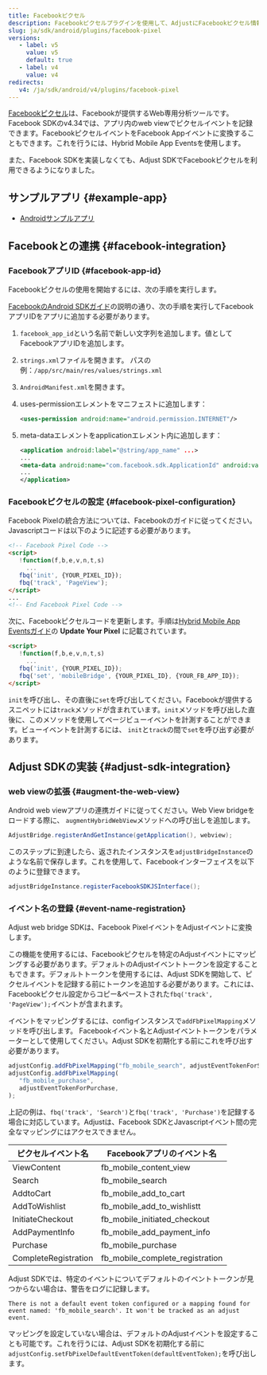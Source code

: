 ```yaml
---
title: Facebookピクセル
description: Facebookピクセルプラグインを使用して、AdjustにFacebookピクセル情報をパスします。
slug: ja/sdk/android/plugins/facebook-pixel
versions:
   - label: v5
     value: v5
     default: true
   - label: v4
     value: v4
redirects:
   v4: /ja/sdk/android/v4/plugins/facebook-pixel
---
```


[Facebookピクセル](https://www.facebook.com/business/help/952192354843755?id=1205376682832142)は、Facebookが提供するWeb専用分析ツールです。Facebook SDKのv4\.34では、アプリ内のweb viewでピクセルイベントを記録できます。FacebookピクセルイベントをFacebook Appイベントに変換することもできます。これを行うには、Hybrid Mobile App Eventsを使用します。

また、Facebook SDKを実装しなくても、Adjust SDKでFacebookピクセルを利用できるようになりました。

## サンプルアプリ {#example-app}

-  [Androidサンプルアプリ](https://github.com/adjust/android_sdk/tree/master/Adjust/examples/example-app-fbpixel)

## Facebookとの連携 {#facebook-integration}

### FacebookアプリID {#facebook-app-id}

Facebookピクセルの使用を開始するには、次の手順を実行します。

[FacebookのAndroid SDKガイド](https://developers.facebook.com/docs/android/)の説明の通り、次の手順を実行してFacebookアプリIDをアプリに追加する必要があります。

1. `facebook_app_id`という名前で新しい文字列を追加します。値としてFacebookアプリIDを追加します。

2. `strings.xml`ファイルを開きます。 パスの例：`/app/src/main/res/values/strings.xml`

3. `AndroidManifest.xml`を開きます。

4. uses\-permissionエレメントをマニフェストに追加します：

   <CodeBlock title="AndroidManifest.xml">

   ```xml
   <uses-permission android:name="android.permission.INTERNET"/>
   ```

   </CodeBlock>

5. meta\-dataエレメントをapplicationエレメント内に追加します：

   <CodeBlock title="AndroidManifest.xml">

   ```xml
   <application android:label="@string/app_name" ...>
   ...
   <meta-data android:name="com.facebook.sdk.ApplicationId" android:value="@string/facebook_app_id"/>
   ...
   </application>
   ```

   </CodeBlock>

### Facebookピクセルの設定 {#facebook-pixel-configuration}

Facebook Pixelの統合方法については、Facebookのガイドに従ってください。Javascriptコードは以下のように記述する必要があります。

```html
<!-- Facebook Pixel Code -->
<script>
   !function(f,b,e,v,n,t,s)
     ...
   fbq('init', {YOUR_PIXEL_ID});
   fbq('track', 'PageView');
</script>
...
<!-- End Facebook Pixel Code -->
```

次に、Facebookピクセルコードを更新します。手順は[Hybrid Mobile App Eventsガイド](https://developers.facebook.com/docs/app-events/hybrid-app-events)の **Update Your Pixel** に記載されています。

```html
<script>
   !function(f,b,e,v,n,t,s)
     ...
   fbq('init', {YOUR_PIXEL_ID});
   fbq('set', 'mobileBridge', {YOUR_PIXEL_ID}, {YOUR_FB_APP_ID});
</script>
```

<Callout type="important">

`init`を呼び出し、その直後に`set`を呼び出してください。Facebookが提供するスニペットには`track`メソッドが含まれています。`init`メソッドを呼び出した直後に、このメソッドを使用してページビューイベントを計測することができます。ビューイベントを計測するには、 `init`と`track`の間で`set`を呼び出す必要があります。

</Callout>

## Adjust SDKの実装 {#adjust-sdk-integration}

### web viewの拡張 {#augment-the-web-view}

Android web viewアプリの連携ガイドに従ってください。Web View bridgeをロードする際に、 `augmentHybridWebView`メソッドへの呼び出しを追加します。

```java
AdjustBridge.registerAndGetInstance(getApplication(), webview);
```

このステップに到達したら、返されたインスタンスを`adjustBridgeInstance`のような名前で保存します。これを使用して、Facebookインターフェイスを以下のように登録できます。

```java
adjustBridgeInstance.registerFacebookSDKJSInterface();
```

### イベント名の登録 {#event-name-registration}

Adjust web bridge SDKは、Facebook PixelイベントをAdjustイベントに変換します。

この機能を使用するには、Facebookピクセルを特定のAdjustイベントにマッピングする必要があります。デフォルトのAdjustイベントトークンを設定することもできます。デフォルトトークンを使用するには、Adjust SDKを開始して、ピクセルイベントを記録する前にトークンを追加する必要があります。これには、Facebookピクセル設定からコピー&ペーストされた`fbq('track', 'PageView');`イベントが含まれます。

イベントをマッピングするには、configインスタンスで`addFbPixelMapping`メソッドを呼び出します。 Facebookイベント名とAdjustイベントトークンをパラメーターとして使用してください。Adjust SDKを初期化する前にこれを呼び出す必要があります。

```js
adjustConfig.addFbPixelMapping("fb_mobile_search", adjustEventTokenForSearch);
adjustConfig.addFbPixelMapping(
   "fb_mobile_purchase",
   adjustEventTokenForPurchase,
);
```

<Callout type="note">

上記の例は、`fbq('track', 'Search')`と`fbq('track', 'Purchase')`を記録する場合に対応しています。Adjustは、Facebook SDKとJavascriptイベント間の完全なマッピングにはアクセスできません。

</Callout>

| ピクセルイベント名   | Facebookアプリのイベント名      |
| -------------------- | ------------------------------- |
| ViewContent          | fb_mobile_content_view          |
| Search               | fb_mobile_search                |
| AddtoCart            | fb_mobile_add_to_cart           |
| AddToWishlist        | fb_mobile_add_to_wishlistt      |
| InitiateCheckout     | fb_mobile_initiated_checkout    |
| AddPaymentInfo       | fb_mobile_add_payment_info      |
| Purchase             | fb_mobile_purchase              |
| CompleteRegistration | fb_mobile_complete_registration |

Adjust SDKでは、特定のイベントについてデフォルトのイベントトークンが見つからない場合は、警告をログに記録します。

```text
There is not a default event token configured or a mapping found for event named: 'fb_mobile_search'. It won't be tracked as an adjust event.
```

マッピングを設定していない場合は、デフォルトのAdjustイベントを設定することも可能です。これを行うには、Adjust SDKを初期化する前に`adjustConfig.setFbPixelDefaultEventToken(defaultEventToken);`を呼び出します。
